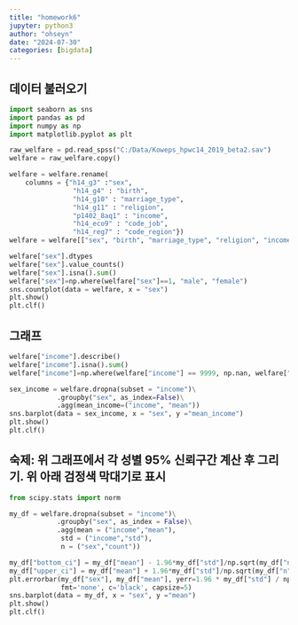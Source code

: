```yaml
---
title: "homework6"
jupyter: python3
author: "ohseyn"
date: "2024-07-30"
categories: [bigdata]
---
```


## 데이터 불러오기 

```python
import seaborn as sns
import pandas as pd
import numpy as np
import matplotlib.pyplot as plt

raw_welfare = pd.read_spss("C:/Data/Koweps_hpwc14_2019_beta2.sav")
welfare = raw_welfare.copy()

welfare = welfare.rename(
    columns = {"h14_g3" :"sex",
                "h14_g4" : "birth",
                "h14_g10" : "marriage_type",
                "h14_g11" : "religion",
                "p1402_8aq1" : "income",
                "h14_eco9" : "code_job",
                "h14_reg7" : "code_region"})
welfare = welfare[["sex", "birth", "marriage_type", "religion", "income", "code_job", "code_region"]]

welfare["sex"].dtypes
welfare["sex"].value_counts()
welfare["sex"].isna().sum() 
welfare["sex"]=np.where(welfare["sex"]==1, "male", "female") 
sns.countplot(data = welfare, x = "sex")
plt.show()
plt.clf()
```

## 그래프

```python
welfare["income"].describe() 
welfare["income"].isna().sum() 
welfare["income"]=np.where(welfare["income"] == 9999, np.nan, welfare["income"])

sex_income = welfare.dropna(subset = "income")\
            .groupby("sex", as_index=False)\
            .agg(mean_income=("income", "mean"))
sns.barplot(data = sex_income, x = "sex", y ="mean_income") 
plt.show()
plt.clf()
```

## 숙제: 위 그래프에서 각 성별 95% 신뢰구간 계산 후 그리기. 위 아래 검정색 막대기로 표시

```python
from scipy.stats import norm

my_df = welfare.dropna(subset = "income")\
            .groupby("sex", as_index = False)\
            .agg(mean = ("income","mean"),
             std = ("income","std"),
             n = ("sex","count"))

my_df["bottom_ci"] = my_df["mean"] - 1.96*my_df["std"]/np.sqrt(my_df["n"])
my_df["upper_ci"] = my_df["mean"] + 1.96*my_df["std"]/np.sqrt(my_df["n"])
plt.errorbar(my_df["sex"], my_df["mean"], yerr=1.96 * my_df["std"] / np.sqrt(my_df["n"]), 
             fmt='none', c='black', capsize=5)
sns.barplot(data = my_df, x = "sex", y ="mean") 
plt.show()
plt.clf()
```

